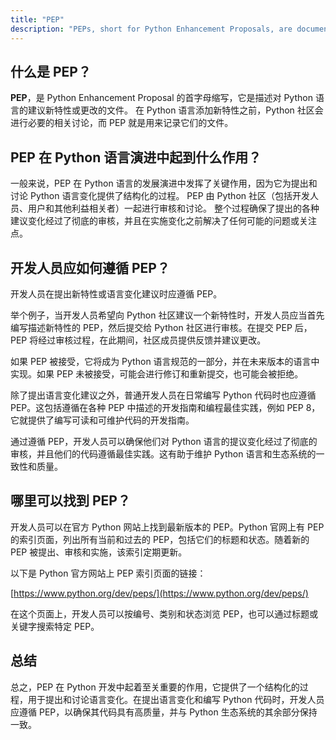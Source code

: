 ```yaml
---
title: "PEP"
description: "PEPs, short for Python Enhancement Proposals, are documents that suggest new features or changes to the Python language. These proposals are discussed and reviewed by the Python community to ensure thorough evaluation before any changes are made. Developers should follow PEPs to ensure their contributions align with Python's best practices and maintain the quality of the language."
---
```


## 什么是 PEP？

**PEP**，是 Python Enhancement Proposal 的首字母缩写，它是描述对 Python 语言的建议新特性或更改的文件。 在 Python 语言添加新特性之前，Python 社区会进行必要的相关讨论，而 PEP 就是用来记录它们的文件。

## PEP 在 Python 语言演进中起到什么作用？

一般来说，PEP 在 Python 语言的发展演进中发挥了关键作用，因为它为提出和讨论 Python 语言变化提供了结构化的过程。 PEP 由 Python 社区（包括开发人员、用户和其他利益相关者）一起进行审核和讨论。 整个过程确保了提出的各种建议变化经过了彻底的审核，并且在实施变化之前解决了任何可能的问题或关注点。

## 开发人员应如何遵循 PEP？

开发人员在提出新特性或语言变化建议时应遵循 PEP。

举个例子，当开发人员希望向 Python 社区建议一个新特性时，开发人员应当首先编写描述新特性的 PEP，然后提交给 Python 社区进行审核。在提交 PEP 后，PEP 将经过审核过程，在此期间，社区成员提供反馈并建议更改。

如果 PEP 被接受，它将成为 Python 语言规范的一部分，并在未来版本的语言中实现。如果 PEP 未被接受，可能会进行修订和重新提交，也可能会被拒绝。

除了提出语言变化建议之外，普通开发人员在日常编写 Python 代码时也应遵循 PEP。这包括遵循在各种 PEP 中描述的开发指南和编程最佳实践，例如 PEP 8，它就提供了编写可读和可维护代码的开发指南。

通过遵循 PEP，开发人员可以确保他们对 Python 语言的提议变化经过了彻底的审核，并且他们的代码遵循最佳实践。这有助于维护 Python 语言和生态系统的一致性和质量。

## 哪里可以找到 PEP？

开发人员可以在官方 Python 网站上找到最新版本的 PEP。Python 官网上有 PEP 的索引页面，列出所有当前和过去的 PEP，包括它们的标题和状态。随着新的 PEP 被提出、审核和实施，该索引定期更新。

以下是 Python 官方网站上 PEP 索引页面的链接：

[https://www.python.org/dev/peps/](https://www.python.org/dev/peps/)

在这个页面上，开发人员可以按编号、类别和状态浏览 PEP，也可以通过标题或关键字搜索特定 PEP。

## 总结

总之，PEP 在 Python 开发中起着至关重要的作用，它提供了一个结构化的过程，用于提出和讨论语言变化。在提出语言变化和编写 Python 代码时，开发人员应遵循 PEP，以确保其代码具有高质量，并与 Python 生态系统的其余部分保持一致。
